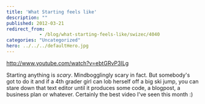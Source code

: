 ```yaml
---
title: 'What Starting feels like'
description: ""
published: 2012-03-21
redirect_from: 
            - /blog/what-starting-feels-like/swizec/4040
categories: "Uncategorized"
hero: ../../../defaultHero.jpg
---
```

http://www.youtube.com/watch?v=ebtGRvP3ILg

Starting anything is _scary_. Mindbogglingly scary in fact. But somebody&#x27;s got to do it and if a 4th grader girl can lob herself off a big ski jump, you can stare down that text editor until it produces some code, a blogpost, a business plan or whatever. Certainly the best video I&#x27;ve seen this month :)